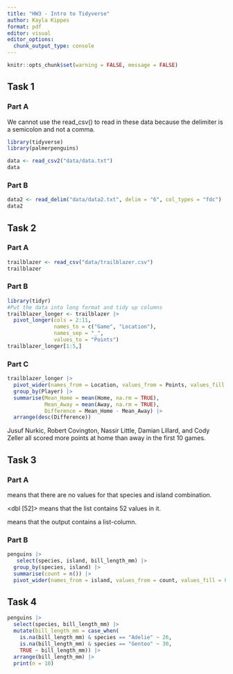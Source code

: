 ```yaml
---
title: "HW3 - Intro to Tidyverse"
author: Kayla Kippes
format: pdf
editor: visual
editor_options: 
  chunk_output_type: console
---
```


```r
knitr::opts_chunk$set(warning = FALSE, message = FALSE) 
```

## Task 1

### Part A

We cannot use the read_csv() to read in these data because the delimiter is a semicolon and not a comma.

```r
library(tidyverse)
library(palmerpenguins)

data <- read_csv2("data/data.txt")
data
```

### Part B

```r
data2 <- read_delim("data/data2.txt", delim = "6", col_types = "fdc")
data2
```

## Task 2

### Part A

```r
trailblazer <- read_csv("data/trailblazer.csv")
trailblazer
```

### Part B

```r
library(tidyr)
#Put the data into long format and tidy up columns
trailblazer_longer <- trailblazer |>
  pivot_longer(cols = 2:11, 
               names_to = c("Game", "Location"),
               names_sep = "_",
               values_to = "Points")
trailblazer_longer[1:5,]
```

### Part C

```r
trailblazer_longer |>
  pivot_wider(names_from = Location, values_from = Points, values_fill = 0) |>
  group_by(Player) |>
  summarise(Mean_Home = mean(Home, na.rm = TRUE),
            Mean_Away = mean(Away, na.rm = TRUE),
            Difference = Mean_Home - Mean_Away) |>
  arrange(desc(Difference))
```

Jusuf Nurkic, Robert Covington, Nassir Little, Damian Lillard, and Cody Zeller all scored more points at home than away in the first 10 games.

## Task 3

### Part A

<NULL> means that there are no values for that species and island combination.

<dbl [52]> means that the list contains 52 values in it.

<list> means that the output contains a list-column.

### Part B

```r
penguins |>
   select(species, island, bill_length_mm) |>
  group_by(species, island) |>
  summarise(count = n()) |>
  pivot_wider(names_from = island, values_from = count, values_fill = 0) 
```

## Task 4

```r
penguins |>
  select(species, bill_length_mm) |>
  mutate(bill_length_mm = case_when(
    is.na(bill_length_mm) & species == "Adelie" ~ 26,
    is.na(bill_length_mm) & species == "Gentoo" ~ 30,
    TRUE ~ bill_length_mm)) |>
  arrange(bill_length_mm) |>
  print(n = 10)
```

